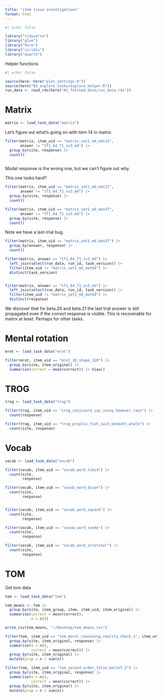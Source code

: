 ```yaml
---
title: "item issue investigations"
format: html
---
```



```r

#| echo: false

library("tidyverse")
library("glue")
library("here")
library("viridis")
library("quarto")

```

Helper functions

```r
#| echo: false

source(here::here("plot_settings.R"))
source(here("03_explore_tasks/explore_helper.R"))
run_data <- read_rds(here("01_fetched_data/run_data.rds"))
```

# Matrix

```r
matrix <- load_task_data("matrix")
```

Let's figure out what's going on with item 14 in matrix. 

```r
filter(matrix, item_uid == "matrix_set1_md_mat14", 
       answer != "tf1_64_T1_ss3_md") |> 
  group_by(site, response) |> 
  count()
 
```

Modal response is the wrong one, but we can't figure out why. 

This one looks hard? 

```r
filter(matrix, item_uid == "matrix_set1_md_mat21", 
       answer != "tf1_64_T1_ss3_md") |> 
  group_by(site, response) |> 
  count()
```


```r
filter(matrix, item_uid == "matrix_set1_md_mat47", 
       answer != "tf1_64_T1_ss3_md") |> 
  group_by(site, response) |> 
  count()
```

Note we have a last-trial bug.

```r
filter(matrix, item_uid == "matrix_set1_md_mat47") |> 
  group_by(answer, response) |> 
  count()
```



```r
filter(matrix, answer == "tf1_64_T1_ss3_md") |> 
  left_join(select(run_data, run_id, task_version)) |>
  filter(item_uid != "matrix_set1_md_mat64") |>
  distinct(task_version) 


filter(matrix, answer == "tf1_64_T1_ss3_md") |> 
  left_join(select(run_data, run_id, task_version)) |>
  filter(item_uid != "matrix_set1_md_mat64") |>
  distinct(response) 

```

We discover that for beta.20 and beta.21 the last trial answer is still propagated even if the correct response is visible. This is recoverable for matrix at least. Perhaps for other tasks. 

# Mental rotation

```r
mrot <- load_task_data("mrot")

filter(mrot, item_uid == "mrot_3d_shape_120") |> 
  group_by(site, item_original) |>
  summarise(correct = mean(correct)) |> View()
```

# TROG

```r
trog <- load_task_data("trog")

filter(trog, item_uid == "trog_conjcoord_say_sunny_however_rain") |> 
  count(response)
```

```r
filter(trog, item_uid == "trog_preploc_fish_swim_beneath_whale") |> 
  count(site, response)


```


# Vocab


```r
vocab <- load_task_data("vocab")

filter(vocab, item_uid == "vocab_word_timid") |> 
  count(site, 
        response)

filter(vocab, item_uid == "vocab_word_divan") |> 
  count(site, 
        response)


filter(vocab, item_uid == "vocab_word_squash") |> 
  count(site, 
        response)

filter(vocab, item_uid == "vocab_word_suede") |> 
  count(site, 
        response)

filter(vocab, item_uid == "vocab_word_stretcher") |> 
  count(site, 
        response)

```


# TOM

Get tom data

```r
tom <- load_task_data("tom")

tom_means <- tom |> 
  group_by(site, item_group, item, item_uid, item_original) |>
  summarise(correct = mean(correct), 
            n = n()) 

write_csv(tom_means, "~/Desktop/tom_means.csv")

```

```r
filter(tom, item_uid == "tom_moral_reasoning_reality_check_1", item_original == "2e") |> 
  group_by(site, item_original, response) |>
  summarise(n = n(), 
            correct = mean(correct)) |>
  group_by(site, item_original) |>
  mutate(prop = n / sum(n))

filter(tom, item_uid == "tom_second_order_false_belief_2") |> 
  group_by(site, item_original, response) |>
  summarise(n = n(), 
            correct = mean(correct)) |>
  group_by(site, item_original) |>
  mutate(prop = n / sum(n))

```

